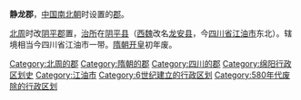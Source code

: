 '''静龙郡'''，[[中国|中国]][[南北朝|南北朝]]时设置的[[郡|郡]]。

[[北周|北周]]时改[[阴平郡|阴平郡]]置，[[治所|治所]]在[[阴平县_(东晋)|阴平县]]（[[西魏|西魏]]改名[[龙安县|龙安县]]，今[[四川省|四川省]][[江油市|江油市]]东北）。辖境相当今四川省江油市一带。[[隋朝|隋朝]][[开皇|开皇]]初年废。

{{四川行政区划小作品}}
{{DEFAULTSORT:J}}
[[Category:北周的郡|Category:北周的郡]]
[[Category:隋朝的郡|Category:隋朝的郡]]
[[Category:四川的郡|Category:四川的郡]]
[[Category:绵阳行政区划史|Category:绵阳行政区划史]]
[[Category:江油市|Category:江油市]]
[[Category:6世纪建立的行政区划|Category:6世纪建立的行政区划]]
[[Category:580年代废除的行政区划|Category:580年代废除的行政区划]]
